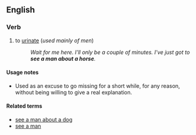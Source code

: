 ==English==

===Verb===
{{infl|en|verb|head=to [[see]] a [[man]] about a [[horse]]}}

# {{slang|idiomatic|euphemism|rare}} to [[urinate]] (''used mainly of men'')
#:''Wait for me here. I'll only be a couple of minutes. I've just got to '''see a man about a horse'''.''

====Usage notes====
*Used as an excuse to go missing for a short while, for any reason, without being willing to give a real explanation.

====Related terms====
*[[see a man about a dog]]
*[[see a man]]